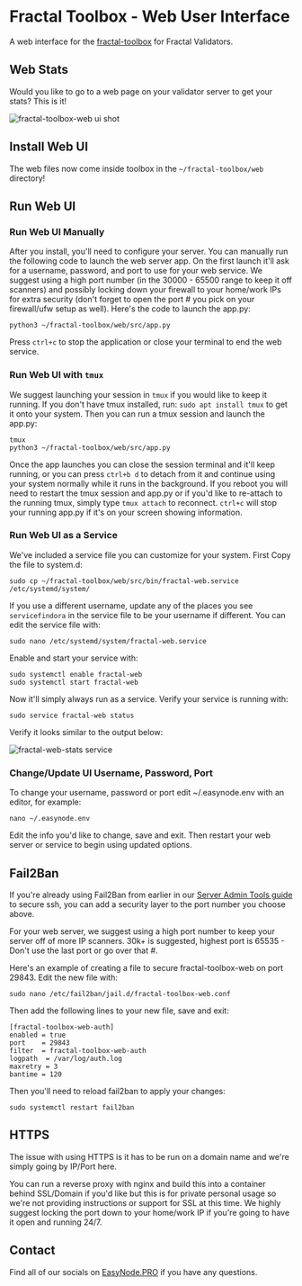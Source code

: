 # Fractal Toolbox - Web User Interface

A web interface for the [fractal-toolbox](https://github.com/FindoraNetwork/fractal-toolbox) for Fractal Validators.

## Web Stats

Would you like to go to a web page on your validator server to get your stats? This is it!

![fractal-toolbox-web ui shot](/fractal-web-main.png)

## Install Web UI

The web files now come inside toolbox in the `~/fractal-toolbox/web` directory!

## Run Web UI

### Run Web UI Manually

After you install, you'll need to configure your server. You can manually run the following code to launch the web server app. On the first launch it'll ask for a username, password, and port to use for your web service. We suggest using a high port number (in the 30000 - 65500 range to keep it off scanners) and possibly locking down your firewall to your home/work IPs for extra security (don't forget to open the port # you pick on your firewall/ufw setup as well). Here's the code to launch the app.py:

```text copy
python3 ~/fractal-toolbox/web/src/app.py
```

Press `ctrl+c` to stop the application or close your terminal to end the web service.

### Run Web UI with `tmux`

We suggest launching your session in `tmux` if you would like to keep it running. If you don't have tmux installed, run: `sudo apt install tmux` to get it onto your system. Then you can run a tmux session and launch the app.py:

```text copy
tmux
python3 ~/fractal-toolbox/web/src/app.py
```

Once the app launches you can close the session terminal and it'll keep running, or you can press `ctrl+b d` to detach from it and continue using your system normally while it runs in the background. If you reboot you will need to restart the tmux session and app.py or if you'd like to re-attach to the running tmux, simply type `tmux attach` to reconnect. `ctrl+c` will stop your running app.py if it's on your screen showing information.

### Run Web UI as a Service

We've included a service file you can customize for your system. First Copy the file to system.d:  

```text copy
sudo cp ~/fractal-toolbox/web/src/bin/fractal-web.service /etc/systemd/system/
```

If you use a different username, update any of the places you see `servicefindora` in the service file to be your username if different. You can edit the service file with:  

```text copy
sudo nano /etc/systemd/system/fractal-web.service
```

Enable and start your service with:  

```text copy
sudo systemctl enable fractal-web
sudo systemctl start fractal-web
```

Now it'll simply always run as a service. Verify your service is running with:

```text copy
sudo service fractal-web status
```

Verify it looks similar to the output below:

![fractal-web-stats service](/fractal-web-status.png)

### Change/Update UI Username, Password, Port

To change your username, password or port edit ~/.easynode.env with an editor, for example:  

```text copy
nano ~/.easynode.env
```

Edit the info you'd like to change, save and exit. Then restart your web server or service to begin using updated options.

## Fail2Ban

If you're already using Fail2Ban from earlier in our [Server Admin Tools guide](/admin#fail2ban) to secure ssh, you can add a security layer to the port number you choose above.

For your web server, we suggest using a high port number to keep your server off of more IP scanners. 30k+ is suggested, highest port is 65535 - Don't use the last port or go over that #.

Here's an example of creating a file to secure fractal-toolbox-web on port 29843. Edit the new file with:

```text copy
sudo nano /etc/fail2ban/jail.d/fractal-toolbox-web.conf
```

Then add the following lines to your new file, save and exit:

```text copy
[fractal-toolbox-web-auth]
enabled = true
port    = 29843
filter  = fractal-toolbox-web-auth
logpath  = /var/log/auth.log
maxretry = 3
bantime = 120
```

Then you'll need to reload fail2ban to apply your changes:

```text copy
sudo systemctl restart fail2ban
```

## HTTPS

The issue with using HTTPS is it has to be run on a domain name and we're simply going by IP/Port here.

You can run a reverse proxy with nginx and build this into a container behind SSL/Domain if you'd like but this is for private personal usage so we're not providing instructions or support for SSL at this time. We highly suggest locking the port down to your home/work IP if you're going to have it open and running 24/7.

## Contact

Find all of our socials on [EasyNode.PRO](https://easynode.pro) if you have any questions.

